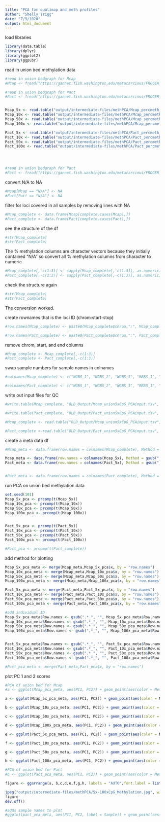 ```yaml
---
title: "PCA for qualimap and meth profiles"
author: "Shelly Trigg"
date: "7/9/2020"
output: html_document
---
```



load libraries
```r
library(data.table)
library(dplyr)
library(ggplot2)
library(ggpubr)
```

read in union bed methylation data
```r
#read in union bedgraph for Mcap
#Mcap <- fread("https://gannet.fish.washington.edu/metacarcinus/FROGER_meth_compare/20200424/10-unionbedg/Mcap_union_5x.bedgraph")

#read in union bedgraph for Pact
#Pact <- fread("https://gannet.fish.washington.edu/metacarcinus/FROGER_meth_compare/20200424/10-unionbedg/Pact_union_5x.bedgraph")


Mcap_5x <- read.table("output/intermediate-files/methPCA/Mcap_percmeth_5x.txt", header = T)
Mcap_10x <- read.table("output/intermediate-files/methPCA/Mcap_percmeth_10x.txt", header = T)
Mcap_50x <- read.table("output/intermediate-files/methPCA/Mcap_percmeth_50x.txt", header = T)
Mcap_100x <- read.table("output/intermediate-files/methPCA/Mcap_percmeth_100x.txt", header = T)

Pact_5x <- read.table("output/intermediate-files/methPCA/Pact_percmeth_5x.txt", header = T)
Pact_10x <- read.table("output/intermediate-files/methPCA/Pact_percmeth_10x.txt", header = T)
Pact_50x <- read.table("output/intermediate-files/methPCA/Pact_percmeth_50x.txt", header = T)
Pact_100x <- read.table("output/intermediate-files/methPCA/Pact_percmeth_100x.txt", header =T)




#read in union bedgraph for Pact
#Pact <- fread("https://gannet.fish.washington.edu/metacarcinus/FROGER_meth_compare/20200424/10-unionbedg/Pact_union_5x.bedgraph")


```

convert N/A to NA
```r
#Mcap[Mcap == "N/A"] <- NA
#Pact[Pact == "N/A"] <- NA
```

filter for loci covered in all samples by removing lines with NA
```r
#Mcap_complete <- data.frame(Mcap[complete.cases(Mcap),])
#Pact_complete <- data.frame(Pact[complete.cases(Pact),])

```

see the structure of the df
```r
#str(Mcap_complete)
#str(Pact_complete)

```

The % methylation columns are character vectors because they initially contained "N/A" so convert all % methylation columns from character to numeric
```r
#Mcap_complete[,-c(1:3)] <- sapply(Mcap_complete[,-c(1:3)], as.numeric)
#Pact_complete[,-c(1:3)] <- sapply(Pact_complete[,-c(1:3)], as.numeric)

```

check the structure again
```r
#str(Mcap_complete)
#str(Pact_complete)

```
The conversion worked.

create rownames that is the loci ID (chrom:start-stop)
```r
#row.names(Mcap_complete) <- paste0(Mcap_complete$chrom,":", Mcap_complete$start,"-",Mcap_complete$end)

#row.names(Pact_complete) <- paste0(Pact_complete$chrom,":", Pact_complete$start,"-",Pact_complete$end)
```

remove chrom, start, and end columns
```r
#Mcap_complete <- Mcap_complete[,-c(1:3)]
#Pact_complete <- Pact_complete[,-c(1:3)]
```


swap sample numbers for sample names in colnames
```r
#colnames(Mcap_complete) <- c("WGBS_1", "WGBS_2", "WGBS_3", "RRBS_1", "RRBS_2", "RRBS_3", "MBDBS_1", "MBDBS_2", "MBDBS_3")

#colnames(Pact_complete) <- c("WGBS_1", "WGBS_2", "WGBS_3", "RRBS_1", "RRBS_2", "RRBS_3", "MBDBS_1", "MBDBS_2", "MBDBS_3")
```

write out input files for QC
```r
#write.table(Mcap_complete, "OLD_Output/Mcap_union5xCpG_PCAinput.tsv", sep ="\t", quote = F)

#write.table(Pact_complete, "OLD_Output/Pact_union5xCpG_PCAinput.tsv", sep ="\t", quote = F)

```

```r
#Mcap_complete <- read.table("OLD_Output/Mcap_union5xCpG_PCAinput.tsv", sep = "\t", stringsAsFactors = F, header = T, row.names = 1)

#Pact_complete <-read.table("OLD_Output/Pact_union5xCpG_PCAinput.tsv", sep = "\t", stringsAsFactors = F,header = T, row.names = 1)
```


create a meta data df
```r
#Mcap_meta <- data.frame(row.names = colnames(Mcap_complete), Method = gsub("_.*","",colnames(Mcap_complete)))

Mcap_meta <- data.frame(row.names = colnames(Mcap_5x), Method = gsub("_.*","",colnames(Mcap_5x)))
Pact_meta <- data.frame(row.names = colnames(Pact_5x), Method = gsub("_.*","",colnames(Pact_5x)))


#Pact_meta <- data.frame(row.names = colnames(Pact_complete), Method = gsub("_.*","",colnames(Pact_complete)))
```

run PCA on union bed methylation data
```r
set.seed(101)
Mcap_5x_pca <- prcomp(t(Mcap_5x))
Mcap_10x_pca <- prcomp(t(Mcap_10x))
Mcap_50x_pca <- prcomp(t(Mcap_50x))
Mcap_100x_pca <- prcomp(t(Mcap_100x))


Pact_5x_pca <- prcomp(t(Pact_5x))
Pact_10x_pca <- prcomp(t(Pact_10x))
Pact_50x_pca <- prcomp(t(Pact_50x))
Pact_100x_pca <- prcomp(t(Pact_100x))

#Pact_pca <- prcomp(t(Pact_complete))
```

add method for plotting
```r
Mcap_5x_pca_meta <- merge(Mcap_meta,Mcap_5x_pca$x, by = "row.names")
Mcap_10x_pca_meta <- merge(Mcap_meta,Mcap_10x_pca$x, by = "row.names")
Mcap_50x_pca_meta <- merge(Mcap_meta,Mcap_50x_pca$x, by = "row.names")
Mcap_100x_pca_meta <- merge(Mcap_meta,Mcap_100x_pca$x, by = "row.names")

Pact_5x_pca_meta <- merge(Pact_meta,Pact_5x_pca$x, by = "row.names")
Pact_10x_pca_meta <- merge(Pact_meta,Pact_10x_pca$x, by = "row.names")
Pact_50x_pca_meta <- merge(Pact_meta,Pact_50x_pca$x, by = "row.names")
Pact_100x_pca_meta <- merge(Pact_meta,Pact_100x_pca$x, by = "row.names")

#add individual ID
Mcap_5x_pca_meta$Row.names <- gsub(".*_", "", Mcap_5x_pca_meta$Row.names)
Mcap_10x_pca_meta$Row.names <- gsub(".*_", "", Mcap_10x_pca_meta$Row.names)
Mcap_50x_pca_meta$Row.names <- gsub(".*_", "", Mcap_50x_pca_meta$Row.names)
Mcap_100x_pca_meta$Row.names <- gsub(".*_", "", Mcap_100x_pca_meta$Row.names)


Pact_5x_pca_meta$Row.names <- gsub(".*_", "", Pact_5x_pca_meta$Row.names)
Pact_10x_pca_meta$Row.names <- gsub(".*_", "", Pact_10x_pca_meta$Row.names)
Pact_50x_pca_meta$Row.names <- gsub(".*_", "", Pact_50x_pca_meta$Row.names)
Pact_100x_pca_meta$Row.names <- gsub(".*_", "", Pact_100x_pca_meta$Row.names)

#Pact_pca_meta <- merge(Pact_meta,Pact_pca$x, by = "row.names")
```


plot PC 1 and 2 scores

```r
#PCA of union bed for Mcap
#a <- ggplot(Mcap_pca_meta, aes(PC1, PC2)) + geom_point(aes(color = Method), size = 3) + scale_color_manual(values = c("#FD8D3C","#9E9AC8","#74C476")) + theme_bw() + ylab(paste0("PC2 (", round(summary(Mcap_pca)[[6]][[5]]*100,2),"% variation explained)")) + xlab(paste0("PC1 (",round(summary(Mcap_pca)[[6]][[2]]*100,2),"% variation explained)")) + labs(color = "method") + ggtitle(expression(italic("M.capitata")))

a <- ggplot(Mcap_5x_pca_meta, aes(PC1, PC2)) + geom_point(aes(color = Method,shape = as.factor(Row.names)), size = 3) + scale_color_manual(values = c("#FD8D3C","#9E9AC8","#74C476")) + theme_bw() + ylab(paste0("PC2 (", round(summary(Mcap_5x_pca)[[6]][[5]]*100,2),"% variation explained)"))  +xlab(paste0("PC1 (",round(summary(Mcap_5x_pca)[[6]][[2]]*100,2),"% variation explained)")) + labs(color = "method", shape = "individual") + ggtitle("read threshold: 5x") +  theme(plot.title = element_text(hjust = 0.5)) + annotate("text", x=-600, y=-550, label= paste0("n = ",nrow(Mcap_5x)))

b <- ggplot(Mcap_10x_pca_meta, aes(PC1, PC2)) + geom_point(aes(color = Method,shape = as.factor(Row.names)), size = 3) + scale_color_manual(values = c("#FD8D3C","#9E9AC8","#74C476")) + theme_bw() + ylab(paste0("PC2 (", round(summary(Mcap_10x_pca)[[6]][[5]]*100,2),"% variation explained)")) + xlab(paste0("PC1 (",round(summary(Mcap_10x_pca)[[6]][[2]]*100,2),"% variation explained)")) + labs(color = "method", shape = "individual") + ggtitle("read threshold: 10x") +  theme(plot.title = element_text(hjust = 0.5)) + annotate("text", x=500, y=-300, label= paste0("n = ",nrow(Mcap_10x)))

c <- ggplot(Mcap_50x_pca_meta, aes(PC1, PC2)) + geom_point(aes(color = Method,shape = as.factor(Row.names)), size = 3) + scale_color_manual(values = c("#FD8D3C","#9E9AC8","#74C476")) + theme_bw() + ylab(paste0("PC2 (", round(summary(Mcap_50x_pca)[[6]][[5]]*100,2),"% variation explained)")) + xlab(paste0("PC1 (",round(summary(Mcap_50x_pca)[[6]][[2]]*100,2),"% variation explained)")) + labs(color = "method", shape = "individual") + ggtitle("read threshold: 50x") +  theme(plot.title = element_text(hjust = 0.5)) + annotate("text", x=300, y=-150, label= paste0("n = ",nrow(Mcap_50x)))

d <- ggplot(Mcap_100x_pca_meta, aes(PC1, PC2)) + geom_point(aes(color = Method,shape = as.factor(Row.names)), size = 3) + scale_color_manual(values = c("#FD8D3C","#9E9AC8","#74C476")) + theme_bw() + ylab(paste0("PC2 (", round(summary(Mcap_100x_pca)[[6]][[5]]*100,2),"% variation explained)")) + xlab(paste0("PC1 (",round(summary(Mcap_100x_pca)[[6]][[2]]*100,2),"% variation explained)")) + labs(color = "method", shape = "individual") + ggtitle("read threshold: 100x") +  theme(plot.title = element_text(hjust = 0.5)) + annotate("text", x=175, y=-38, label= paste0("n = ",nrow(Mcap_100x)))

e <- ggplot(Pact_5x_pca_meta, aes(PC1, PC2)) + geom_point(aes(color = Method,shape = as.factor(Row.names)), size = 3) + scale_color_manual(values = c("#FD8D3C","#9E9AC8","#74C476")) + theme_bw() + ylab(paste0("PC2 (", round(summary(Pact_5x_pca)[[6]][[5]]*100,2),"% variation explained)")) +xlab(paste0("PC1 (",round(summary(Pact_5x_pca)[[6]][[2]]*100,2),"% variation explained)")) + labs(color = "method", shape = "individual") + annotate("text", x=-2800, y=-3500, label= paste0("n = ",nrow(Pact_5x)))

f <- ggplot(Pact_10x_pca_meta, aes(PC1, PC2)) + geom_point(aes(color = Method,shape = as.factor(Row.names)), size = 3) + scale_color_manual(values = c("#FD8D3C","#9E9AC8","#74C476")) + theme_bw() + ylab(paste0("PC2 (", round(summary(Pact_10x_pca)[[6]][[5]]*100,2),"% variation explained)")) +  xlab(paste0("PC1 (",round(summary(Pact_10x_pca)[[6]][[2]]*100,2),"% variation explained)")) + labs(color = "method", shape = "individual") + annotate("text", x=-2000, y=-1500, label= paste0("n = ",nrow(Pact_10x)))

g <- ggplot(Pact_50x_pca_meta, aes(PC1, PC2)) + geom_point(aes(color = Method, shape = as.factor(Row.names)), size = 3) + scale_color_manual(values = c("#FD8D3C","#9E9AC8","#74C476")) + theme_bw() + ylab(paste0("PC2 (", round(summary(Pact_50x_pca)[[6]][[5]]*100,2),"% variation explained)")) + xlab(paste0("PC1 (",round(summary(Pact_50x_pca)[[6]][[2]]*100,2),"% variation explained)")) + labs(color = "method", shape = "individual") + annotate("text", x=-1000, y=-500, label= paste0("n = ",nrow(Pact_50x)))

h <- ggplot(Pact_100x_pca_meta, aes(PC1, PC2)) + geom_point(aes(color = Method, shape = as.factor(Row.names)), size = 3) + scale_color_manual(values = c("#FD8D3C","#9E9AC8","#74C476")) + theme_bw() + ylab(paste0("PC2 (", round(summary(Pact_100x_pca)[[6]][[5]]*100,2),"% variation explained)")) + xlab(paste0("PC1 (",round(summary(Pact_100x_pca)[[6]][[2]]*100,2),"% variation explained)")) + labs(color = "method", shape = "individual") + annotate("text", x=-600, y=-250, label= paste0("n = ",nrow(Pact_100x)))

#PCA of union bed for Pact
#b <- ggplot(Pact_pca_meta, aes(PC1, PC2)) + geom_point(aes(color = Method), size = 3) + scale_color_manual(values = c("#FD8D3C","#9E9AC8","#74C476")) + theme_bw() + ylab(paste0("PC2 (", round(summary(Pact_pca)[[6]][[5]]*100,2),"% variation explained)")) + xlab(paste0("PC1 (",round(summary(Pact_pca)[[6]][[2]]*100,2),"% variation explained)")) + labs(color = "method") + ggtitle(expression(italic("P.acuta")))

figure <- ggarrange(a, b,c,d,e,f,g,h, labels = "AUTO",font.label = list(size = 18) , ncol = 4,nrow = 2,common.legend = TRUE, legend = "top")

jpeg("output/intermediate-files/methPCA/5x-100xCpG_Methylation.jpg", width = 15, height = 8, units = "in", res = 300)
figure
dev.off()

#adds sample names to plot
#ggplot(pact_pca_meta, aes(PC1, PC2, label = Sample)) + geom_point(aes(color = Group)) + geom_text(size = 1.5,hjust=1,vjust=-1) + scale_color_manual(values = c("#E6550D", "#756BB1","#31A354" )) + theme_bw() + ylab("PC2") + xlab("PC1")

```

